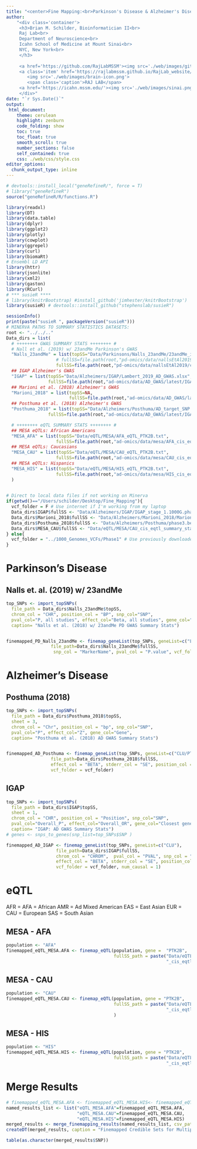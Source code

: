 ```yaml
---
title: "<center>Fine Mapping:<br>Parkinson's Disease & Alzheimer's Disease</center>" 
author: 
    "<div class='container'>
     <h3>Brian M. Schilder, Bioinformatician II<br>
     Raj Lab<br>
     Department of Neuroscience<br>
     Icahn School of Medicine at Mount Sinai<br>
     NYC, New York<br>
     </h3> 
     
     <a href='https://github.com/RajLabMSSM'><img src='./web/images/github.png'></a> 
     <a class='item' href='https://rajlabmssm.github.io/RajLab_website/'>
        <img src='./web/images/brain-icon.png'>
        <span class='caption'>RAJ LAB</span>
     <a href='https://icahn.mssm.edu/'><img src='./web/images/sinai.png'></a>
     </div>"
date: "`r Sys.Date()`"
output:
 html_document:
    theme: cerulean
    highlight: zenburn
    code_folding: show
    toc: true
    toc_float: true
    smooth_scroll: true
    number_sections: false
    self_contained: true
    css: ./web/css/style.css
editor_options: 
  chunk_output_type: inline
--- 
```


```r
# devtools::install_local("geneRefineR/", force = T)
# library("geneRefineR") 
source("geneRefineR/R/functions.R") 

library(readxl)
library(DT)
library(data.table)
library(dplyr)
library(ggplot2)
library(plotly)
library(cowplot)
library(ggrepel)
library(curl)
library(biomaRt) 
# Ensembl LD API
library(httr)
library(jsonlite)
library(xml2)
library(gaston)
library(RCurl)
# *** susieR ****
# library(knitrBootstrap) #install_github('jimhester/knitrBootstrap')
library(susieR) # devtools::install_github("stephenslab/susieR")

sessionInfo()
print(paste("susieR ", packageVersion("susieR")))  
# MINERVA PATHS TO SUMMARY STATISTICS DATASETS:
root <- "../../.."
Data_dirs = list(
  # ++++++++ GWAS SUMMARY STATS ++++++++ # 
  # Nall et al. (2019) w/ 23andMe Parkinson's GWAS 
  "Nalls_23andMe" = list(topSS="Data/Parkinsons/Nalls_23andMe/23andMe_indexSNPs.xlsx",
                   # fullSS=file.path(root,"pd-omics/data/nallsEtAl2019/23andme/PD_all_post30APRIL2015_5.2_extended.txt")),
                   fullSS=file.path(root,"pd-omics/data/nallsEtAl2019/combined_meta/nallsEtAl2019_allSamples_allVariants.mod.txt")),  
  ## IGAP Alzheimer's GWAS
  "IGAP" = list(topSS="Data/Alzheimers/IGAP/Lambert_2019_AD_GWAS.xlsx",
                fullSS=file.path(root,"ad-omics/data/AD_GWAS/latest/IGAP_stage_1.1000G.phase3.20130502.tsv")),
  ## Marioni et al. (2018) Alzheimer's GWAS
  "Marioni_2018" = list(topSS=NA,
                        fullSS=file.path(root,"ad-omics/data/AD_GWAS/latest/Marioni2018.4_UK_Biobank_IGAP_17May2018.1000G.phase3.20130502.tsv")),
  ## Posthuma et al. (2018) Alzheimer's GWAS 
  "Posthuma_2018" = list(topSS="Data/Alzheimers/Posthuma/AD_target_SNP.xlsx", 
                fullSS=file.path(root,"ad-omics/data/AD_GWAS/latest/IGAP_stage_1.1000G.phase3.20130502.tsv")),

  # ++++++++ eQTL SUMMARY STATS ++++++++ #
  ## MESA eQTLs: African Americans
  "MESA_AFA" = list(topSS="Data/eQTL/MESA/AFA_eQTL_PTK2B.txt",
                   fullSS=file.path(root,"ad-omics/data/mesa/AFA_cis_eqtl_summary_statistics.txt")),
  ## MESA eQTLs: Caucasians
  "MESA_CAU" = list(topSS="Data/eQTL/MESA/CAU_eQTL_PTK2B.txt",
                   fullSS=file.path(root,"ad-omics/data/mesa/CAU_cis_eqtl_summary_statistics.txt.gz")),
  ## MESA eQTLs: Hispanics
  "MESA_HIS" = list(topSS="Data/eQTL/MESA/HIS_eQTL_PTK2B.txt",
                   fullSS=file.path(root,"ad-omics/data/mesa/HIS_cis_eqtl_summary_statistics.txt.gz")) 
  )
 

# Direct to local data files if not working on Minerva
if(getwd()=="/Users/schilder/Desktop/Fine_Mapping"){
  vcf_folder = F # Use internet if I'm working from my laptop
  Data_dirs$IGAP$fullSS <- "Data/Alzheimers/IGAP/IGAP_stage_1.1000G.phase3.20130502.tsv"
  Data_dirs$Marioni_2018$fullSS <- "Data/Alzheimers/Marioni_2018/Marioni2018.4_UK_Biobank_IGAP_17May2018.1000G.phase3.20130502.tsv"
  Data_dirs$Posthuma_2018$fullSS <- "Data/Alzheimers/Posthuma/phase3.beta.se.hrc.txt"
  Data_dirs$MESA_CAU$fullSS <- "Data/eQTL/MESA/CAU_cis_eqtl_summary_statistics.txt"
} else{
  vcf_folder = "../1000_Genomes_VCFs/Phase1" # Use previously downloaded files if working on Minerva node
}  
```
 
# Parkinson's Disease

## Nalls et. al. (2019) w/ 23andMe {.tabset .tabset-fade .tabset-pills}

```r
top_SNPs <- import_topSNPs(
  file_path = Data_dirs$Nalls_23andMe$topSS,
  chrom_col = "CHR", position_col = "BP", snp_col="SNP",
  pval_col="P, all studies", effect_col="Beta, all studies", gene_col="Nearest Gene",
  caption= "Nalls et al. (2018) w/ 23andMe PD GWAS Summary Stats")


finemapped_PD_Nalls_23andMe <- finemap_geneList(top_SNPs, geneList=c("LRRK2"),#c("LRRK2","GBAP1","SNCA","VPS13C","GCH1"),
                 file_path=Data_dirs$Nalls_23andMe$fullSS,
                  snp_col = "MarkerName", pval_col = "P.value", vcf_folder = vcf_folder)
```


# Alzheimer's Disease

## Posthuma (2018) {.tabset .tabset-fade .tabset-pills}

```r
top_SNPs <- import_topSNPs(
  file_path = Data_dirs$Posthuma_2018$topSS,
  sheet = 3,
  chrom_col = "Chr", position_col = "bp", snp_col="SNP",
  pval_col="P", effect_col="Z", gene_col="Gene",
  caption= "Posthuma et al. (2018) AD GWAS Summary Stats")


finemapped_AD_Posthuma <- finemap_geneList(top_SNPs, geneList=c("CLU/PTK2B","APOE"),
                 file_path=Data_dirs$Posthuma_2018$fullSS,
                 effect_col = "BETA", stderr_col = "SE", position_col = "BP", 
                 vcf_folder = vcf_folder)
```

## IGAP {.tabset .tabset-fade .tabset-pills}

```r
top_SNPs <- import_topSNPs(
  file_path = Data_dirs$IGAP$topSS,
  sheet = 1,
  chrom_col = "CHR", position_col = "Position", snp_col="SNP",
  pval_col="Overall_P", effect_col="Overall_OR", gene_col="Closest gene",
  caption= "IGAP: AD GWAS Summary Stats")
# genes <- snps_to_genes(snp_list=top_SNPs$SNP )

finemapped_AD_IGAP <- finemap_geneList(top_SNPs, geneList=c("CLU"), 
                   file_path=Data_dirs$IGAP$fullSS,
                   chrom_col = "CHROM",  pval_col = "PVAL", snp_col = "SNP",
                   effect_col = "BETA", stderr_col = "SE", position_col = "POS", 
                   vcf_folder = vcf_folder, num_causal = 1)
```

# eQTL

AFR = AFA = African
AMR = Ad Mixed American
EAS = East Asian
EUR = CAU = European
SAS = South Asian

## MESA - AFA {.tabset .tabset-fade .tabset-pills}

```r
population <- "AFA"
finemapped_eQTL_MESA.AFA <- finemap_eQTL(population, gene =  "PTK2B", 
                                         fullSS_path = paste("Data/eQTL/MESA/",population,
                                                             "_cis_eqtl_summary_statistics.txt",sep=""))
```

## MESA - CAU {.tabset .tabset-fade .tabset-pills}

```r
population <- "CAU"
finemapped_eQTL_MESA.CAU <- finemap_eQTL(population, gene = "PTK2B", 
                                         fullSS_path = paste("Data/eQTL/MESA/",population,
                                                             "_cis_eqtl_summary_statistics.txt",sep="")
                                         )
```

## MESA - HIS {.tabset .tabset-fade .tabset-pills}

```r
population <- "HIS"
finemapped_eQTL_MESA.HIS <- finemap_eQTL(population, gene = "PTK2B", 
                                         fullSS_path = paste("Data/eQTL/MESA/",population,
                                                             "_cis_eqtl_summary_statistics.txt",sep=""))
```


# Merge Results

```r
# finemapped_eQTL_MESA.AFA <- finemapped_eQTL_MESA.HIS<- finemapped_eQTL_MESA.CAU
named_results_list <- list("eQTL_MESA.AFA"=finemapped_eQTL_MESA.AFA, 
                           "eQTL_MESA.CAU"=finemapped_eQTL_MESA.CAU, 
                           "eQTL_MESA.HIS"=finemapped_eQTL_MESA.HIS)
merged_results <- merge_finemapping_results(named_results_list, csv_path ="merged_results.csv")
createDT(merged_results, caption = "Finemapped Credible Sets for Multiple Datasets")

table(as.character(merged_results$SNP))
```

